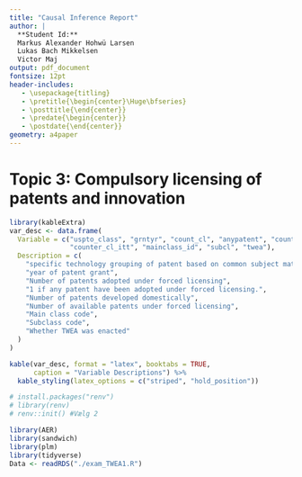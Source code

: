 ```yaml
---
title: "Causal Inference Report"
author: |
  **Student Id:**  
  Markus Alexander Hohwü Larsen
  Lukas Bach Mikkelsen  
  Victor Maj
output: pdf_document
fontsize: 12pt
header-includes:
   - \usepackage{titling}
   - \pretitle{\begin{center}\Huge\bfseries}
   - \posttitle{\end{center}}
   - \predate{\begin{center}}
   - \postdate{\end{center}}
geometry: a4paper
---
```

\newpage

# **Topic 3: Compulsory licensing of patents and innovation**  



\vspace{1cm}
```r
library(kableExtra)
var_desc <- data.frame(
  Variable = c("uspto_class", "grntyr", "count_cl", "anypatent", "count_usa", 
               "counter_cl_itt", "mainclass_id", "subcl", "twea"),
  Description = c(
    "specific technology grouping of patent based on common subject matter",
    "year of patent grant",
    "Number of patents adopted under forced licensing",
    "1 if any patent have been adopted under forced licensing.",
    "Number of patents developed domestically",
    "Number of available patents under forced licensing",
    "Main class code",
    "Subclass code",
    "Whether TWEA was enacted"
  )
)

kable(var_desc, format = "latex", booktabs = TRUE, 
      caption = "Variable Descriptions") %>%
  kable_styling(latex_options = c("striped", "hold_position"))
```

\vspace*{\fill}

<!-- Uncomment det her og kør det for at versionere pakker min ven -->
```r
# install.packages("renv")
# library(renv)
# renv::init() #Vælg 2
```


```r
library(AER)
library(sandwich)
library(plm)
library(tidyverse)
Data <- readRDS("./exam_TWEA1.R")
```

